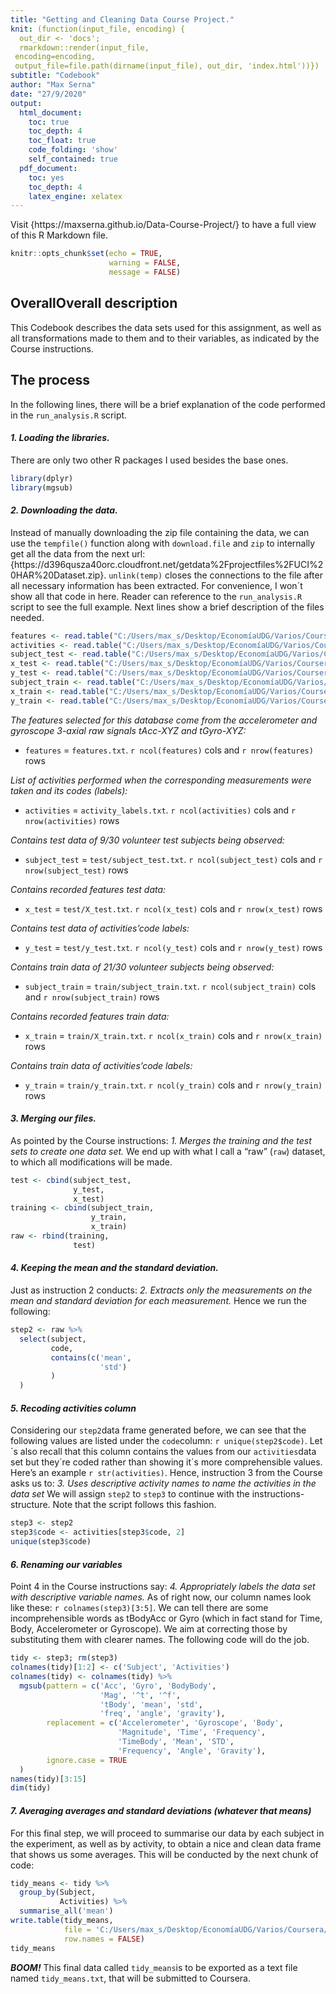 ```yaml
---
title: "Getting and Cleaning Data Course Project."
knit: (function(input_file, encoding) {
  out_dir <- 'docs';
  rmarkdown::render(input_file,
 encoding=encoding,
 output_file=file.path(dirname(input_file), out_dir, 'index.html'))})
subtitle: "Codebook"
author: "Max Serna"
date: "27/9/2020"
output:
  html_document:
    toc: true
    toc_depth: 4
    toc_float: true
    code_folding: 'show'
    self_contained: true
  pdf_document:
    toc: yes
    toc_depth: 4
    latex_engine: xelatex
---
```

Visit {https://maxserna.github.io/Data-Course-Project/} to have a full view of this R Markdown file.
```r
knitr::opts_chunk$set(echo = TRUE,
                      warning = FALSE,
                      message = FALSE)
```
## OverallOverall description
This Codebook describes the data sets used for this assignment, as well as all transformations made to them and to their variables, as indicated by the Course instructions. 

## The process
In the following lines, there will be a brief explanation of the code performed in the `run_analysis.R` script.


#### ***1. Loading the libraries.***
There are only two other R packages I used besides the base ones.
```r
library(dplyr)
library(mgsub)
```


#### ***2. Downloading the data.***
Instead of manually downloading the zip file containing the data, we can use the `tempfile()` function along with `download.file` and `zip` to internally get all the data from the next url: {https://d396qusza40orc.cloudfront.net/getdata%2Fprojectfiles%2FUCI%20HAR%20Dataset.zip}.
`unlink(temp)` closes the connections to the file after all necessary information has been extracted.
For convenience, I won´t show all that code in here. Reader can reference to the `run_analysis.R` script to see the full example. Next lines show a brief description of the files needed.
```r
features <- read.table("C:/Users/max_s/Desktop/EconomíaUDG/Varios/Coursera/G.and.C.Data/Week4/UCI HAR Dataset/features.txt", col.names = c("n","functions"))
activities <- read.table("C:/Users/max_s/Desktop/EconomíaUDG/Varios/Coursera/G.and.C.Data/Week4/UCI HAR Dataset/activity_labels.txt", col.names = c("code", "activity"))
subject_test <- read.table("C:/Users/max_s/Desktop/EconomíaUDG/Varios/Coursera/G.and.C.Data/Week4/UCI HAR Dataset/test/subject_test.txt", col.names = "subject")
x_test <- read.table("C:/Users/max_s/Desktop/EconomíaUDG/Varios/Coursera/G.and.C.Data/Week4/UCI HAR Dataset/test/X_test.txt", col.names = features$functions)
y_test <- read.table("C:/Users/max_s/Desktop/EconomíaUDG/Varios/Coursera/G.and.C.Data/Week4/UCI HAR Dataset/test/y_test.txt", col.names = "code")
subject_train <- read.table("C:/Users/max_s/Desktop/EconomíaUDG/Varios/Coursera/G.and.C.Data/Week4/UCI HAR Dataset/train/subject_train.txt", col.names = "subject")
x_train <- read.table("C:/Users/max_s/Desktop/EconomíaUDG/Varios/Coursera/G.and.C.Data/Week4/UCI HAR Dataset/train/X_train.txt", col.names = features$functions)
y_train <- read.table("C:/Users/max_s/Desktop/EconomíaUDG/Varios/Coursera/G.and.C.Data/Week4/UCI HAR Dataset/train/y_train.txt", col.names = "code")
```
*The features selected for this database come from the accelerometer and gyroscope 3-axial raw signals tAcc-XYZ and tGyro-XYZ:*

* `features` = `features.txt`. `r ncol(features)` cols and `r nrow(features)` rows

*List of activities performed when the corresponding measurements were taken and its codes (labels):*

* `activities` = `activity_labels.txt`. `r ncol(activities)` cols and `r nrow(activities)` rows

*Contains test data of 9/30 volunteer test subjects being observed:*

* `subject_test` = `test/subject_test.txt`. `r ncol(subject_test)` cols and `r nrow(subject_test)` rows

*Contains recorded features test data:*

* `x_test` = `test/X_test.txt`. `r ncol(x_test)` cols and `r nrow(x_test)` rows

*Contains test data of activities’code labels:*

* `y_test` = `test/y_test.txt`. `r ncol(y_test)` cols and `r nrow(y_test)` rows

*Contains train data of 21/30 volunteer subjects being observed:*

* `subject_train` = `train/subject_train.txt`. `r ncol(subject_train)` cols and `r nrow(subject_train)` rows

*Contains recorded features train data:*

* `x_train` = `train/X_train.txt`. `r ncol(x_train)` cols and `r nrow(x_train)` rows

*Contains train data of activities’code labels:*

* `y_train` = `train/y_train.txt`. `r ncol(y_train)` cols and `r nrow(y_train)` rows


#### ***3. Merging our files.***
As pointed by the Course instructions: *1. Merges the training and the test sets to create one data set.*
We end up with what I call a "raw" (`raw`) dataset, to which all modifications will be made.
```r
test <- cbind(subject_test,
              y_test,
              x_test)
training <- cbind(subject_train,
                  y_train,
                  x_train)
raw <- rbind(training,
              test)
```


#### ***4. Keeping the mean and the standard deviation.***
Just as instruction 2 conducts: *2. Extracts only the measurements on the mean and standard deviation for each measurement.*
Hence we run the following:
```r
step2 <- raw %>% 
  select(subject,
         code,
         contains(c('mean',
                    'std')
         )
  )
```


#### ***5. Recoding activities column***
Considering our `step2`data frame generated before, we can see that the following values are listed under the `code`column:
`r unique(step2$code)`. Let´s also recall that this column contains the values from our `activities`data set but they´re coded rather than showing it´s more comprehensible values. Here's an example `r str(activities)`.
Hence, instruction 3 from the Course asks us to: *3. Uses descriptive activity names to name the activities in the data set*
We will assign `step2` to `step3` to continue with the instructions-structure. Note that the script follows this fashion.
```r
step3 <- step2
step3$code <- activities[step3$code, 2]
unique(step3$code)
```


#### ***6. Renaming our variables***
Point 4 in the Course instructions say: *4. Appropriately labels the data set with descriptive variable names.*
As of right now, our column names look like these: `r colnames(step3)[3:5]`. We can tell there are some incomprehensible words as tBodyAcc or Gyro (which in fact stand for Time, Body, Accelerometer or Gyroscope). We aim at correcting those by substituting them with clearer names. The following code will do the job.
```r
tidy <- step3; rm(step3)
colnames(tidy)[1:2] <- c('Subject', 'Activities')
colnames(tidy) <- colnames(tidy) %>% 
  mgsub(pattern = c('Acc', 'Gyro', 'BodyBody',
                    'Mag', '^t', '^f',
                    'tBody', 'mean', 'std',
                    'freq', 'angle', 'gravity'),
        replacement = c('Accelerometer', 'Gyroscope', 'Body',
                        'Magnitude', 'Time', 'Frequency',
                        'TimeBody', 'Mean', 'STD',
                        'Frequency', 'Angle', 'Gravity'),
        ignore.case = TRUE
  )
names(tidy)[3:15]
dim(tidy)
```


#### ***7. Averaging averages and standard deviations (whatever that means)***
For this final step, we will proceed to summarise our data by each subject in the experiment, as well as by activity, to obtain a nice and clean data frame that shows us some averages.
This will be conducted by the next chunk of code:
```r
tidy_means <- tidy %>% 
  group_by(Subject,
           Activities) %>% 
  summarise_all('mean')
write.table(tidy_means,
            file = 'C:/Users/max_s/Desktop/EconomíaUDG/Varios/Coursera/G.and.C.Data/Week4/tidy_means.txt',
            row.names = FALSE)
tidy_means
```
***BOOM!***
This final data called `tidy_means`is to be exported as a text file named `tidy_means.txt`, that will be submitted to Coursera.
